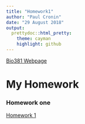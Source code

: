 ```yaml
---
title: "Homework1"
author: "Paul Cronin"
date: "29 August 2018"
output: 
  prettydoc::html_pretty:
    theme: cayman
    highlight: github
---
```


[Bio381 Webpage](https://gotellilab.github.io/Bio381/)

# My Homework

### Homework one

[Homework 1](test.html)

